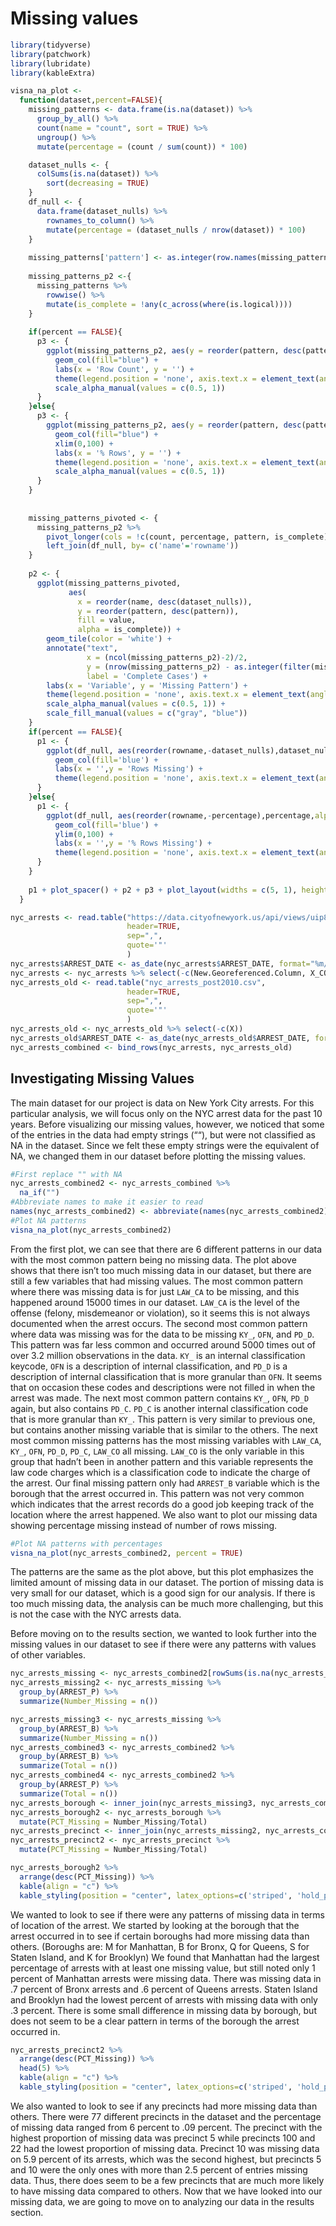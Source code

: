 # Missing values

```r
library(tidyverse)
library(patchwork)
library(lubridate)
library(kableExtra)
```

```r
visna_na_plot <-
  function(dataset,percent=FALSE){
    missing_patterns <- data.frame(is.na(dataset)) %>%
      group_by_all() %>%
      count(name = "count", sort = TRUE) %>%
      ungroup() %>%
      mutate(percentage = (count / sum(count)) * 100)

    dataset_nulls <- {
      colSums(is.na(dataset)) %>%
        sort(decreasing = TRUE)
    }
    df_null <- {
      data.frame(dataset_nulls) %>%
        rownames_to_column() %>%
        mutate(percentage = (dataset_nulls / nrow(dataset)) * 100)
    }
    
    missing_patterns['pattern'] <- as.integer(row.names(missing_patterns))
    
    missing_patterns_p2 <-{
      missing_patterns %>%
        rowwise() %>%
        mutate(is_complete = !any(c_across(where(is.logical))))
    }
    
    if(percent == FALSE){
      p3 <- {
        ggplot(missing_patterns_p2, aes(y = reorder(pattern, desc(pattern)), x = count, alpha = is_complete)) + 
          geom_col(fill="blue") +
          labs(x = 'Row Count', y = '') +
          theme(legend.position = 'none', axis.text.x = element_text(angle=90, hjust = 1)) +
          scale_alpha_manual(values = c(0.5, 1))
      }
    }else{
      p3 <- {
        ggplot(missing_patterns_p2, aes(y = reorder(pattern, desc(pattern)), x = percentage, alpha = is_complete)) + 
          geom_col(fill="blue") +
          xlim(0,100) +
          labs(x = '% Rows', y = '') +
          theme(legend.position = 'none', axis.text.x = element_text(angle=90, hjust = 1)) +
          scale_alpha_manual(values = c(0.5, 1))
      }
    }
    
    
    missing_patterns_pivoted <- {
      missing_patterns_p2 %>%
        pivot_longer(cols = !c(count, percentage, pattern, is_complete)) %>%
        left_join(df_null, by= c('name'='rowname'))
    }
    
    p2 <- {
      ggplot(missing_patterns_pivoted,
             aes(
               x = reorder(name, desc(dataset_nulls)),
               y = reorder(pattern, desc(pattern)),
               fill = value,
               alpha = is_complete)) +
        geom_tile(color = 'white') +
        annotate("text",
                 x = (ncol(missing_patterns_p2)-2)/2,
                 y = (nrow(missing_patterns_p2) - as.integer(filter(missing_patterns_p2, is_complete)['pattern'][[1]]) + 1),
                 label = 'Complete Cases') +
        labs(x = 'Variable', y = 'Missing Pattern') +
        theme(legend.position = 'none', axis.text.x = element_text(angle=90, hjust = 1)) +
        scale_alpha_manual(values = c(0.5, 1)) +
        scale_fill_manual(values = c("gray", "blue"))
    }
    if(percent == FALSE){
      p1 <- {
        ggplot(df_null, aes(reorder(rowname,-dataset_nulls),dataset_nulls,alpha = 0.5)) +
          geom_col(fill='blue') +
          labs(x = '',y = 'Rows Missing') +
          theme(legend.position = 'none', axis.text.x = element_text(angle=90, hjust = 1))
      }
    }else{
      p1 <- {
        ggplot(df_null, aes(reorder(rowname,-percentage),percentage,alpha = 0.5)) +
          geom_col(fill='blue') +
          ylim(0,100) +
          labs(x = '',y = '% Rows Missing') +
          theme(legend.position = 'none', axis.text.x = element_text(angle=90, hjust = 1))
      }
    }
    
    p1 + plot_spacer() + p2 + p3 + plot_layout(widths = c(5, 1), heights = c(1, 5))
  }
```


```r
nyc_arrests <- read.table("https://data.cityofnewyork.us/api/views/uip8-fykc/rows.csv?accessType=DOWNLOAD",
                          header=TRUE,
                          sep=",",
                          quote='"'
                          )
nyc_arrests$ARREST_DATE <- as_date(nyc_arrests$ARREST_DATE, format="%m/%d/%Y")
nyc_arrests <- nyc_arrests %>% select(-c(New.Georeferenced.Column, X_COORD_CD, Y_COORD_CD))
nyc_arrests_old <- read.table("nyc_arrests_post2010.csv",
                          header=TRUE,
                          sep=",",
                          quote='"'
                          )
nyc_arrests_old <- nyc_arrests_old %>% select(-c(X))
nyc_arrests_old$ARREST_DATE <- as_date(nyc_arrests_old$ARREST_DATE, format="%Y-%m-%d")
nyc_arrests_combined <- bind_rows(nyc_arrests, nyc_arrests_old)
```


## Investigating Missing Values

The main dataset for our project is data on New York City arrests. For this particular analysis, we will focus only on the NYC arrest data for the past 10 years. Before visualizing our missing values, however, we noticed that some of the entries in the data had empty strings (""), but were not classified as NA in the dataset. Since we felt these empty strings were the equivalent of NA, we changed them in our dataset before plotting the missing values.

```r
#First replace "" with NA
nyc_arrests_combined2 <- nyc_arrests_combined %>%
  na_if("")
#Abbreviate names to make it easier to read
names(nyc_arrests_combined2) <- abbreviate(names(nyc_arrests_combined2),minlength=3)
#Plot NA patterns
visna_na_plot(nyc_arrests_combined2)
```

From the first plot, we can see that there are 6 different patterns in our data with the most common pattern being no missing data. The plot above shows that there isn't too much missing data in our dataset, but there are still a few variables that had missing values. The most common pattern where there was missing data is for just `LAW_CA` to be missing, and this happened around 15000 times in our dataset. `LAW_CA` is the level of the offense (felony, misdemeanor or violation), so it seems this is not always documented when the arrest occurs. The second most common pattern where data was missing was for the data to be missing `KY_`, `OFN`, and `PD_D`. This pattern was far less common and occurred around 5000 times out of over 3.2 million observations in the data. `KY_` is an internal classification keycode,  `OFN` is a description of internal classification, and `PD_D` is a description of internal classification that is more granular than `OFN`. It seems that on occasion these codes and descriptions were not filled in when the arrest was made. The next most common pattern contains `KY_`, `OFN`, `PD_D` again, but also contains `PD_C`. `PD_C` is another internal classification code that is more granular than `KY_`. This pattern is very similar to previous one, but contains another missing variable that is similar to the others. The next most common missing patterns has the most missing variables with `LAW_CA`, `KY_`, `OFN`, `PD_D`, `PD_C`, `LAW_CO` all missing. `LAW_CO` is the only variable in this group that hadn't been in another pattern and this variable represents the law code charges which is a classification code to indicate the charge of the arrest. Our final missing pattern only had `ARREST_B` variable which is the borough that the arrest occurred in. This pattern was not very common which indicates that the arrest records do a good job keeping track of the location where the arrest happened. We also want to plot our missing data showing percentage missing instead of number of rows missing.

```r
#Plot NA patterns with percentages
visna_na_plot(nyc_arrests_combined2, percent = TRUE)
```

The patterns are the same as the plot above, but this plot emphasizes the limited amount of missing data in our dataset. The portion of missing data is very small for our dataset, which is a good sign for our analysis. If there is too much missing data, the analysis can be much more challenging, but this is not the case with the NYC arrests data.

Before moving on to the results section, we wanted to look further into the missing values in our dataset to see if there were any patterns with values of other variables. 

```r
nyc_arrests_missing <- nyc_arrests_combined2[rowSums(is.na(nyc_arrests_combined2)) > 0,]
nyc_arrests_missing2 <- nyc_arrests_missing %>%
  group_by(ARREST_P) %>%
  summarize(Number_Missing = n())

nyc_arrests_missing3 <- nyc_arrests_missing %>%
  group_by(ARREST_B) %>%
  summarize(Number_Missing = n())
nyc_arrests_combined3 <- nyc_arrests_combined2 %>%
  group_by(ARREST_B) %>%
  summarize(Total = n())
nyc_arrests_combined4 <- nyc_arrests_combined2 %>%
  group_by(ARREST_P) %>%
  summarize(Total = n())
nyc_arrests_borough <- inner_join(nyc_arrests_missing3, nyc_arrests_combined3, by = "ARREST_B")
nyc_arrests_borough2 <- nyc_arrests_borough %>%
  mutate(PCT_Missing = Number_Missing/Total)
nyc_arrests_precinct <- inner_join(nyc_arrests_missing2, nyc_arrests_combined4, by = "ARREST_P")
nyc_arrests_precinct2 <- nyc_arrests_precinct %>%
  mutate(PCT_Missing = Number_Missing/Total)

nyc_arrests_borough2 %>%
  arrange(desc(PCT_Missing)) %>%
  kable(align = "c") %>%
  kable_styling(position = "center", latex_options=c('striped', 'hold_position'))


```

We wanted to look to see if there were any patterns of missing data in terms of location of the arrest. We started by looking at the borough that the arrest occurred in to see if certain boroughs had more missing data than others. (Boroughs are: M for Manhattan, B for Bronx, Q for Queens, S for Staten Island, and K for Brooklyn) We found that Manhattan had the largest percentage of arrests with at least one missing value, but still noted only 1 percent of Manhattan arrests were missing data. There was missing data in .7 percent of Bronx arrests and .6 percent of Queens arrests. Staten Island and Brooklyn had the lowest percent of arrests with missing data with only .3 percent. There is some small difference in missing data by borough, but does not seem to be a clear pattern in terms of the borough the arrest occurred in.

```r
nyc_arrests_precinct2 %>%
  arrange(desc(PCT_Missing)) %>%
  head(5) %>%
  kable(align = "c") %>%
  kable_styling(position = "center", latex_options=c('striped', 'hold_position'))
```

We also wanted to look to see if any precincts had more missing data than others. There were 77 different precincts in the dataset and the percentage of missing data ranged from 6 percent to .09 percent. The precinct with the highest proportion of missing data was precinct 5 while precincts 100 and 22 had the lowest proportion of missing data. Precinct 10 was missing data on 5.9 percent of its arrests, which was the second highest, but precincts 5 and 10 were the only ones with more than 2.5 percent of entries missing data. Thus, there does seem to be a few precincts that are much more likely to have missing data compared to others. Now that we have looked into our missing data, we are going to move on to analyzing our data in the results section.